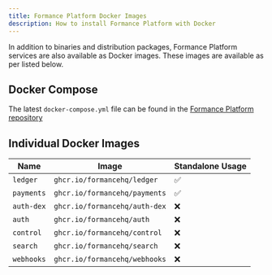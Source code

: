```yaml
---
title: Formance Platform Docker Images
description: How to install Formance Platform with Docker
---
```


In addition to binaries and distribution packages, Formance Platform services are also available as Docker images. These images are available as per listed below.

<Warning/>

## Docker Compose

The latest `docker-compose.yml` file can be found in the [Formance Platform repository](https://github.com/formancehq/stack/blob/main/docker-compose.yml)

## Individual Docker Images

| Name          | Image                                                  | Standalone Usage |
|---------------|--------------------------------------------------------|------------------|
| `ledger`      | `ghcr.io/formancehq/ledger`                            | ✅                 |
| `payments`    | `ghcr.io/formancehq/payments`                          | ✅                 |
| `auth-dex`    | `ghcr.io/formancehq/auth-dex`                          | ❌                 |
| `auth`        | `ghcr.io/formancehq/auth`                              | ❌                 |
| `control`     | `ghcr.io/formancehq/control`                           | ❌                 |
| `search`      | `ghcr.io/formancehq/search`                            | ❌                 |
| `webhooks`    | `ghcr.io/formancehq/webhooks`                          | ❌                 |
